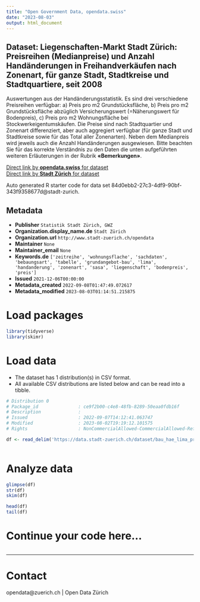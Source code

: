 ```yaml
---
title: "Open Government Data, opendata.swiss"
date: "2023-08-03"
output: html_document
---
```


## Dataset: Liegenschaften-Markt Stadt Zürich: Preisreihen (Medianpreise) und Anzahl Handänderungen in Freihandverkäufen nach Zonenart, für ganze Stadt, Stadtkreise und Stadtquartiere, seit 2008


Auswertungen aus der Handänderungsstatistik. Es sind drei verschiedene Preisreihen verfügbar: a) Preis pro m2 Grundstücksfläche, b) Preis pro m2 Grundstücksfläche abzüglich Versicherungswert (=Näherungswert für Bodenpreis), c) Preis pro m2 Wohnungsfläche bei Stockwerkeigentumskäufen. Die Preise sind nach Stadtquartier und Zonenart differenziert, aber auch aggregiert verfügbar (für ganze Stadt und Stadtkreise sowie für das Total aller Zonenarten). Neben dem Medianpreis wird jeweils auch die Anzahl Handänderungen ausgewiesen.
Bitte beachten Sie für das korrekte Verständnis zu den Daten die unten aufgeführten weiteren Erläuterungen in der Rubrik **«Bemerkungen»**.



[Direct link by **opendata.swiss** for dataset](https://opendata.swiss/de/dataset/liegenschaften-markt-stadt-zurich-preisreihen-medianpreise-und-anzahl-handanderungen-in-fr-20081)<br>
[Direct link by **Stadt Zürich** for dataset](https://data.stadt-zuerich.ch/dataset/bau_hae_lima_preise_anzahl_hae_art_gebiet_bzo_jahr_od5141)

Auto generated R starter code for data set 84d0ebb2-27c3-4df9-90bf-343f9358677d@stadt-zurich.

## Metadata

- **Publisher** `Statistik Stadt Zürich, GWZ`
- **Organization.display_name.de** `Stadt Zürich`
- **Organization.url** `http://www.stadt-zuerich.ch/opendata`
- **Maintainer** `None`
- **Maintainer_email** `None`
- **Keywords.de** `['zeitreihe', 'wohnungsflache', 'sachdaten', 'bebaungsart', 'tabelle', 'grundangebot-bau', 'lima', 'handanderung', 'zonenart', 'sasa', 'liegenschaft', 'bodenpreis', 'preis']`
- **Issued** `2021-12-06T00:00:00`
- **Metadata_created** `2022-09-08T01:47:49.072617`
- **Metadata_modified** `2023-08-03T01:14:51.215875`


# Load packages

```r

library(tidyverse)
library(skimr)

```

# Load data

-   The dataset has 1 distribution(s) in CSV format.
-   All available CSV distributions are listed below and can be read into a tibble.

```r

# Distribution 0
# Package_id               : ce9f2b00-c4e8-48fb-8289-50eaa0fdb16f
# Description              : 
# Issued                   : 2022-09-07T14:12:41.063747
# Modified                 : 2023-08-02T19:19:12.101575
# Rights                   : NonCommercialAllowed-CommercialAllowed-ReferenceNotRequired

df <- read_delim('https://data.stadt-zuerich.ch/dataset/bau_hae_lima_preise_anzahl_hae_art_gebiet_bzo_jahr_od5141/download/BAU514OD5141.csv')



```

# Analyze data

```r

glimpse(df)
str(df)
skim(df)

head(df)
tail(df)

```

# Continue your code here...

```r

```

------------------------------------------------------------------------

# Contact

opendata@zuerich.ch | Open Data Zürich
